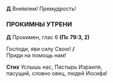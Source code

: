 **Д** Вне́млем! Премудрость! 

### ПРОКИМНЫ УТРЕНИ

**Д** Прокимен, глас 6 **(Пс 79:3, 2)**

Господи, яви силу Свою! **/**  
Приди на помощь нам!

**Стих** Услышь нас, Пастырь Израиля,  
пасущий, словно овец, людей Иосифа!
